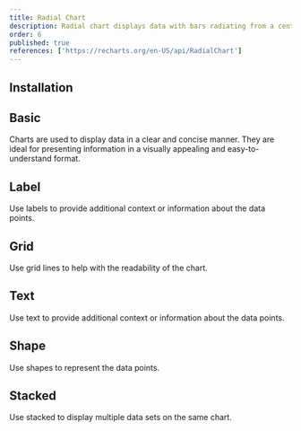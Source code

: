 ```yaml
---
title: Radial Chart
description: Radial chart displays data with bars radiating from a central point, useful for cyclic or directional trends.
order: 6
published: true
references: ['https://recharts.org/en-US/api/RadialChart']
---
```

## Installation
<Install component='chart' />

## Basic
Charts are used to display data in a clear and concise manner. They are ideal for presenting information in a visually appealing and easy-to-understand format.
<Demo center className='w-full' component="charts/radial-bar/radial-bar-chart-basic-demo" />

## Label
Use labels to provide additional context or information about the data points.
<Demo center className='w-full' component="charts/radial-bar/radial-bar-chart-label-demo" />

## Grid
Use grid lines to help with the readability of the chart.
<Demo center className='w-full' component="charts/radial-bar/radial-bar-chart-grid-demo" />

## Text
Use text to provide additional context or information about the data points.
<Demo center className='w-full' component="charts/radial-bar/radial-bar-chart-text-demo" />

## Shape
Use shapes to represent the data points.
<Demo center className='w-full' component="charts/radial-bar/radial-bar-chart-shape-demo" />

## Stacked
Use stacked to display multiple data sets on the same chart.
<Demo center className='w-full' component="charts/radial-bar/radial-bar-chart-stacked-demo" />
